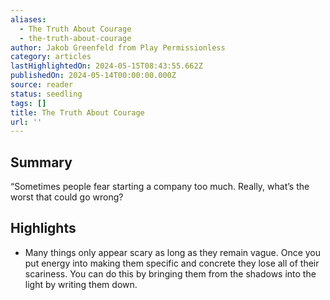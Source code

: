 ```yaml
---
aliases:
  - The Truth About Courage
  - the-truth-about-courage
author: Jakob Greenfeld from Play Permissionless
category: articles
lastHighlightedOn: 2024-05-15T08:43:55.662Z
publishedOn: 2024-05-14T00:00:00.000Z
source: reader
status: seedling
tags: []
title: The Truth About Courage
url: ''
---
```

## Summary

“Sometimes people fear starting a company too much. Really, what’s the worst that could go wrong?

## Highlights

- Many things only appear scary as long as they remain vague.
  Once you put energy into making them specific and concrete they lose all of their scariness.
  You can do this by bringing them from the shadows into the light by writing them down.

